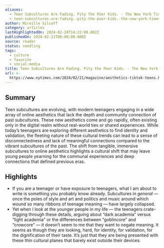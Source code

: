 ```yaml
---
aliases:
  - Teen Subcultures Are Fading. Pity the Poor Kids. - The New York Times
  - teen-subcultures-are-fading.-pity-the-poor-kids.-the-new-york-times
author: Mireille Silcoff
category: articles
lastHighlightedOn: 2024-02-28T14:22:08.802Z
publishedOn: 2024-02-21T00:00:00.000Z
source: reader
status: seedling
tags:
  - culture
  - favorite
  - social-media
title: Teen Subcultures Are Fading. Pity the Poor Kids. - The New York Times
url: >-
  https://www.nytimes.com/2024/02/21/magazine/aesthetics-tiktok-teens.html?utm_source=substack&utm_medium=email
---
```

## Summary

Teen subcultures are evolving, with modern teenagers engaging in a wide array of online aesthetics that lack the depth and community connection of past subcultures. These new aesthetics come and go rapidly, often existing only in the digital realm without real-world ties or shared experiences. While today’s teenagers are exploring different aesthetics to find identity and validation, the fleeting nature of these cultural trends can lead to a sense of disconnectedness and lack of meaningful connections compared to the vibrant subcultures of the past. The shift from tangible, immersive subcultures to online aesthetics highlights a cultural shift that may leave young people yearning for the communal experiences and deep connections that defined previous eras.

## Highlights

- If you are a teenager or have exposure to teenagers, what I am about to write is something you probably know already. Subcultures _in general_ — once the poles of style and art and politics and music around which wound so many ribbons of teenage meaning — have largely collapsed.
- Yet when I look at the younger people in my life — the teenagers crate-digging through these details, arguing about “dark academia” versus “light academia” or the differences between “goblincore” and “crowcore” — it doesn’t seem to me that they want to negate meaning. It seems as though they are looking, hard, for identity, for validation, for the dignification of their taste. It’s just that they are being presented with these thin cultural planes that barely exist outside their devices.
